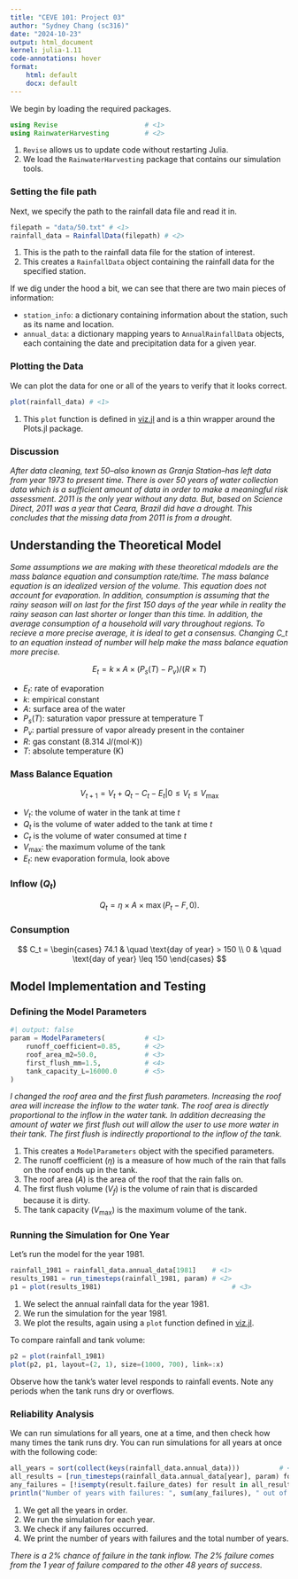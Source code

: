 ```yaml
---
title: "CEVE 101: Project 03"
author: "Sydney Chang (sc316)"
date: "2024-10-23"
output: html_document
kernel: julia-1.11
code-annotations: hover
format:
    html: default
    docx: default
---
```



We begin by loading the required packages.

```julia
using Revise                      # <1>
using RainwaterHarvesting         # <2>
```

1. `Revise` allows us to update code without restarting Julia.
2. We load the `RainwaterHarvesting` package that contains our simulation tools.

### Setting the file path

Next, we specify the path to the rainfall data file and read it in.

```julia
filepath = "data/50.txt" # <1>   
rainfall_data = RainfallData(filepath) # <2>
```

1. This is the path to the rainfall data file for the station of interest.
2. This creates a `RainfallData` object containing the rainfall data for the specified station.

If we dig under the hood a bit, we can see that there are two main pieces of information:

- `station_info`: a dictionary containing information about the station, such as its name and location.
- `annual_data`: a dictionary mapping years to `AnnualRainfallData` objects, each containing the date and precipitation data for a given year.

### Plotting the Data

We can plot the data for one or all of the years to verify that it looks correct.

```julia
plot(rainfall_data) # <1>
```

1. This `plot` function is defined in [viz.jl](./RainwaterHarvesting/src/viz.jl) and is a thin wrapper around the Plots.jl package.

### Discussion

*After data cleaning, text 50--also known as Granja Station--has left data from year 1973 to present time. There is over 50 years of water collection data which is a sufficient amount of data in order to make a meaningful risk assessment. 2011 is the only year without any data. But, based on Science Direct, 2011 was a year that Ceara, Brazil did have a drought. This concludes that the missing data from 2011 is from a drought.*

## Understanding the Theoretical Model

*Some assumptions we are making with these theoretical mdodels are the mass balance equation and consumption rate/time. The mass balance equation is an idealized version of the volume. This equation does not account for evaporation. In addition, consumption is assuming that the rainy season will on last for the first 150 days of the year while in reality the rainy season can last shorter or longer than this time. In addition, the average consumption of a household will vary throughout regions. To recieve a more precise average, it is ideal to get a consensus. Changing C_t to an equation instead of number will help make the mass balance equation more precise.*

$$
E_t = k \times A \times (P_s(T)- P_v)/(R \times T)
$$

- $E_t$: rate of evaporation
- $k$: empirical constant
- $A$: surface area of the water
- $P_s(T)$: saturation vapor pressure at temperature T
- $P_v$: partial pressure of vapor already present in the container
- $R$: gas constant (8.314 J/(mol·K))
- $T$: absolute temperature (K)

### Mass Balance Equation

$$
V_{t+1} = V_t + Q_t - C_t - E_t| 0 \leq V_t \leq V_\text{max}
$$

- $V_t$: the volume of water in the tank at time $t$
- $Q_t$ is the volume of water added to the tank at time $t$
- $C_t$ is the volume of water consumed at time $t$
- $V_\text{max}$: the maximum volume of the tank
- $E_t$: new evaporation formula, look above

### Inflow ($Q_t$)

$$
Q_t = \eta \times A \times \max(P_t - F, 0).
$$

### Consumption

$$
C_t = \begin{cases}
    74.1 & \quad \text{day of year} > 150 \\
    0 & \quad \text{day of year} \leq 150
\end{cases}
$$

## Model Implementation and Testing

### Defining the Model Parameters

```julia
#| output: false
param = ModelParameters(          # <1>
    runoff_coefficient=0.85,      # <2>
    roof_area_m2=50.0,            # <3>
    first_flush_mm=1.5,           # <4>
    tank_capacity_L=16000.0       # <5>
)
```

*I changed the roof area and the first flush parameters. Increasing the roof area will increase the inflow to the water tank. The roof area is directly proportional to the inflow in the water tank. In addition decreasing the amount of water we first flush out will allow the user to use more water in their tank. The first flush is indirectly proportional to the inflow of the tank.*

1. This creates a `ModelParameters` object with the specified parameters.
2. The runoff coefficient ($\eta$) is a measure of how much of the rain that falls on the roof ends up in the tank.
3. The roof area ($A$) is the area of the roof that the rain falls on.
4. The first flush volume ($V_f$) is the volume of rain that is discarded because it is dirty.
5. The tank capacity ($V_\text{max}$) is the maximum volume of the tank.

### Running the Simulation for One Year

Let's run the model for the year 1981.

```julia
rainfall_1981 = rainfall_data.annual_data[1981]    # <1>
results_1981 = run_timesteps(rainfall_1981, param) # <2>
p1 = plot(results_1981)                                 # <3>
```

1. We select the annual rainfall data for the year 1981.
2. We run the simulation for the year 1981.
3. We plot the results, again using a `plot` function defined in [viz.jl](./RainwaterHarvesting/src/viz.jl).

To compare rainfall and tank volume:

```julia
p2 = plot(rainfall_1981)
plot(p2, p1, layout=(2, 1), size=(1000, 700), link=:x)
```

Observe how the tank's water level responds to rainfall events.
Note any periods when the tank runs dry or overflows.

### Reliability Analysis

We can run simulations for all years, one at a time, and then check how many times the tank runs dry.
You can run simulations for all years at once with the following code:

```julia
all_years = sort(collect(keys(rainfall_data.annual_data)))          # <1>
all_results = [run_timesteps(rainfall_data.annual_data[year], param) for year in all_years]   # <2>
any_failures = [!isempty(result.failure_dates) for result in all_results]  # <3>
println("Number of years with failures: ", sum(any_failures), " out of ", length(all_years))  # <4>
```

1. We get all the years in order.
2. We run the simulation for each year.
3. We check if any failures occurred.
4. We print the number of years with failures and the total number of years.

*There is a 2% chance of failure in the tank inflow. The 2% failure comes from the 1 year of failure compared to the other 48 years of success.*